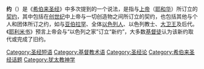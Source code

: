 {{Unreferenced|time=2020-09-14T09:04:08+00:00}}
'''约'''（{{lang-he-n|בְּרִיתוֹת}}）是《[[希伯来圣经|希伯来圣经]]》中多次提到的一个说法，是指与[[上帝|上帝]]（[[耶和华|耶和华]]）所订立的[[契约_(宗教)|契约]]，其中包括在[[创世纪|创世纪]]中上帝与一切创造物之间所订立的契约，也包括其他与个人和团体所订之约，如与[[亚伯拉罕|亚伯拉罕]]、全体[[以色列人|以色列人]]、以色列教士、[[大卫王|大卫王]]及后代。《[[耶利米书|耶利米书]]》预言上帝会与“以色列之家”订立“新约”，大多数[[基督徒|基督徒]]认为该新约取代或完成了旧约。

[[Category:圣经短语|Category:圣经短语]]
[[Category:基督教术语|Category:基督教术语]]
[[Category:圣经论|Category:圣经论]]
[[Category:希伯来圣经话题|Category:希伯来圣经话题]]
[[Category:犹太教神学|Category:犹太教神学]]
